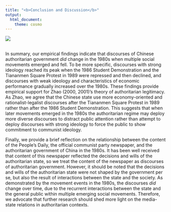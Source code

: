 ```yaml
---
title: "<b>Conclusion and Discussion</b>"
output: 
  html_document:
    theme: cosmo
---
```

![](img/movement.jpg)
<br>
<br>

In summary, our empirical findings indicate that discourses of Chinese authoritarian government *did* change in the 1980s when multiple social movements emerged and fell. To be more specific, discourses with strong ideology reached its peak when the 1986 Student Demonstration and the Tiananmen Square Protest in 1989 were repressed and then declined, and discourses with weak ideology and characteristics of economic performance gradually increased over the 1980s. These findings provide empirical support for Zhao (2000, 2001)'s theory of authoritarian legitimacy. As Zhao, we agree that the Chinese state use more economy-oriented and rationalist-legalist discourses after the Tiananmen Square Protest in 1989 rather than after the 1986 Student Demonstration. This suggests that when later movements emerged in the 1980s the authoritarian regime may deploy more diverse discourses to distract public attention rather than attempt to deploy discourses with strong ideology to force the public to show commitment to communist ideology.

Finally, we provide a brief reflection on the relationship between the content of the People's Daily, the official communist party newspaper, and the authoritarian government of China in the 1980s. It has been well received that content of this newspaper reflected the decisions and wills of the authoritarian state, so we treat the content of the newspaper as discourses of authoritarian government. However, it should be noted that the decisions and wills of the authoritarian state were not shaped by the government per se, but also the result of interactions between the state and the society. As demonstrated by the movement events in the 1980s, the discourses *did* change over time, due to the recurrent interactions between the state and the general public within multiple emerging social movements. Therefore, we advocate that further research should shed more light on the media-state relations in authoritarian contexts.